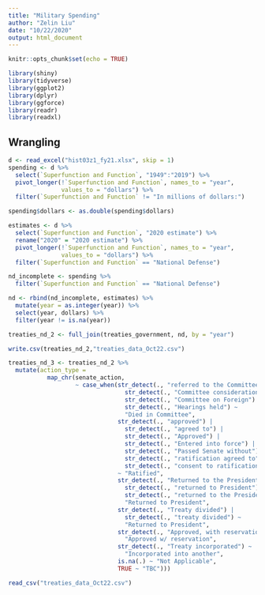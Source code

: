 ```yaml
---
title: "Military Spending"
author: "Zelin Liu"
date: "10/22/2020"
output: html_document
---
```


```r
knitr::opts_chunk$set(echo = TRUE)

library(shiny)
library(tidyverse)
library(ggplot2)
library(dplyr)
library(ggforce)
library(readr)
library(readxl)
```

## Wrangling
```r
d <- read_excel("hist03z1_fy21.xlsx", skip = 1)
spending <- d %>% 
  select(`Superfunction and Function`, "1949":"2019") %>%
  pivot_longer(!`Superfunction and Function`, names_to = "year", 
               values_to = "dollars") %>% 
  filter(`Superfunction and Function` != "In millions of dollars:")

spending$dollars <- as.double(spending$dollars)

estimates <- d %>% 
  select(`Superfunction and Function`, "2020 estimate") %>%
  rename("2020" = "2020 estimate") %>% 
  pivot_longer(!`Superfunction and Function`, names_to = "year", 
               values_to = "dollars") %>% 
  filter(`Superfunction and Function` == "National Defense")

nd_incomplete <- spending %>% 
  filter(`Superfunction and Function` == "National Defense")

nd <- rbind(nd_incomplete, estimates) %>% 
  mutate(year = as.integer(year)) %>% 
  select(year, dollars) %>% 
  filter(year != is.na(year))

treaties_nd_2 <- full_join(treaties_government, nd, by = "year")

write.csv(treaties_nd_2,"treaties_data_Oct22.csv")

treaties_nd_3 <- treaties_nd_2 %>% 
  mutate(action_type = 
           map_chr(senate_action, 
                   ~ case_when(str_detect(., "referred to the Committee") |
                                 str_detect(., "Committee consideration held") |
                                 str_detect(., "Committee on Foreign") |
                                 str_detect(., "Hearings held") ~ 
                                 "Died in Committee",
                               str_detect(., "approved") | 
                                 str_detect(., "agreed to") |
                                 str_detect(., "Approved") |
                                 str_detect(., "Entered into force") |
                                 str_detect(., "Passed Senate without") |
                                 str_detect(., "ratification agreed to") |
                                 str_detect(., "consent to ratification agreed")
                               ~ "Ratified",
                               str_detect(., "Returned to the President") |
                                 str_detect(., "returned to President") |
                                 str_detect(., "returned to the President") ~ 
                                 "Returned to President",
                               str_detect(., "Treaty divided") |
                                 str_detect(., "treaty divided") ~ 
                                 "Returned to President",
                               str_detect(., "Approved, with reservation") ~
                                 "Approved w/ reservation",
                               str_detect(., "Treaty incorporated") ~
                                 "Incorporated into another",
                               is.na(.) ~ "Not Applicable",
                               TRUE ~ "TBC")))
```

```r
read_csv("treaties_data_Oct22.csv")
```

